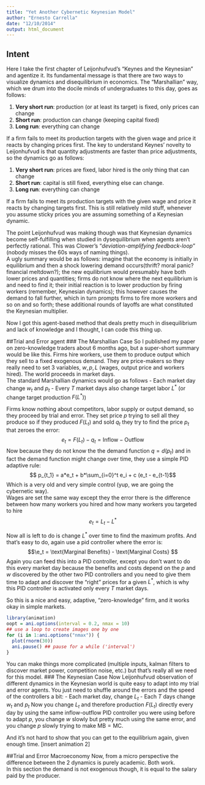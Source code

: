 ```yaml
---
title: "Yet Another Cybernetic Keynesian Model"
author: "Ernesto Carrella"
date: "12/10/2014"
output: html_document
---
```

## Intent
Here I take the first chapter of Leijonhufvud's "Keynes and the Keynesian" and agentize it. Its fundamental message is that there are two ways to visualize dynamics and disequilibrium in economics. The "Marshallian" way, which we drum into the docile minds of undergraduates to this day, goes as follows:

1. **Very short run**: production (or at least its target) is fixed, only prices can change
2. **Short run**: production can change (keeping capital fixed)
3. **Long run**: everything can change 




If a firm fails to meet its production targets with the given wage and price it reacts by changing prices first.
The key to understand Keynes' novelty to Leijonhufvud is that quantity adjustments are faster than price adjustments, so the dynamics go as follows:

1. **Very short run**: prices are fixed, labor hired is the only thing that can change
2. **Short run**: capital is still fixed, everything else can change.
3. **Long run**: everything can change  
 
If a firm fails to meet its production targets with the given wage and price it reacts by changing targets first.
This is still relatively mild stuff, whenever you assume sticky prices you are assuming something of a Keynesian dynamic.

The point Leijonhufvud was making though was that Keynesian dynamics become self-fulfilling when studied in dysequilibrium when agents aren't perfectly rational. This was Clower's "*deviation-amplifying feedback-loop*" (nobody misses the 60s ways of naming things).  
A ugly summary would be as follows: imagine that the economy is initially in equilibrium and then a shock lowering demand occurs(thrift? moral panic? financial meltdown?); the new equilibrium would presumably have both lower prices and quantities; firms do not know where the next equilibrium is and need to find it; their initial reaction is to lower production by firing workers (remember, Keynesian dynamics); this however causes the demand to fall further, which in turn prompts firms to fire more workers and so on and so forth; these additional rounds of layoffs are what constituted the Keynesian multiplier.

Now I got this agent-based method that deals pretty much in disequilibrium and lack of knowledge and I thought, I can code this thing up.

##Trial and Error agent
### The Marshallian Case
So I published my paper on zero-knowledge traders about 6 months ago, but a super-short summary would be like this.
Firms hire workers, use them to produce output which they sell to a fixed exogenous demand. They are price-makers so they really need to set 3 variables, $w,p,L$ (wages, output price and workers hired). The world proceeds in market days.  
The standard Marshallian dynamics would go as follows
  - Each market day change $w_t$ and $p_t$
  - Every $T$ market days also change target labor $L^*$ (or change target production $F(L^*)$)

Firms know nothing about competitors, labor supply or output demand, so they proceed by trial and error.
They set price $p$ trying to sell all they produce so if they produced $F(L_t)$ and sold $q_t$ they try to find the price $p_t$ that zeroes the error:
$$ e_t = F(L_t) - q_t  = \text{Inflow} - \text{Outflow}$$
Now because they do not know the the demand function $q=d(p_t)$ and in fact the demand function might change over time, they use a simple PID adaptive rule:
$$ p_{t_1} = a*e_t + b*\sum_{i=0}^t  e_i + c (e_t - e_{t-1}$$
Which is a very old and very simple control (yup, we are going the cybernetic way).  
Wages are set the same way except they the error there is the difference between how many workers you hired and how many workers you targeted to hire
$$ e_t = L_t - L^*  $$

Now all is left to do is change $L^*$ over time to find the maximum profits. And  that's easy to do, again use a pid controller where the error is:
$$\e_t = \text{Marginal Benefits} - \text{Marginal Costs} $$
Again you can feed this into a PID controller, except you don't want to do this every market day because the benefits and costs depend on the $p$ and $w$ discovered by the other two PID controllers and you need to give them time to adapt and discover the "right" prices for a given $L^*$, which is why this PID controller is activated only every $T$ market days.

So this is a nice and easy, adaptive, "zero-knowledge" firm, and it works okay in simple markets.
```r
library(animation)
oopt = ani.options(interval = 0.2, nmax = 10)
## use a loop to create images one by one
for (i in 1:ani.options("nmax")) {
  plot(rnorm(30))
  ani.pause() ## pause for a while ('interval')
}

```

You can make things more complicated (multiple inputs, kalman filters to discover market power, competition noise, etc.) but that's really all we need for this model.
### The Keynesian Case
Now Leijonhufvud observation of different dynamics in the Keynesian world is quite easy to adapt into my trial and error agents. You just need to shuffle around the errors and the speed of the controllers a bit:
   - Each market day, change $L_t$
   - Each $T$ days change $w_t$ and $p_t$
Now you change $L_t$ and therefore production $F(L_t)$ directly every day by using the same inflow-outflow PID controller you were using before to adapt $p$, you change $w$ slowly but pretty much using the same error, and you change $p$ slowly trying to make $\text{MB}=\text{MC}$.

And it's not hard to show that you can get to the equilibrium again, given enough time.
[insert animation 2]

##Trial and Error Macroeconomy
Now, from a micro perspective the difference between the 2 dynamics is purely academic. Both work.  
In this section the demand is not exogenous though, it is equal to the salary paid by the producer. 


